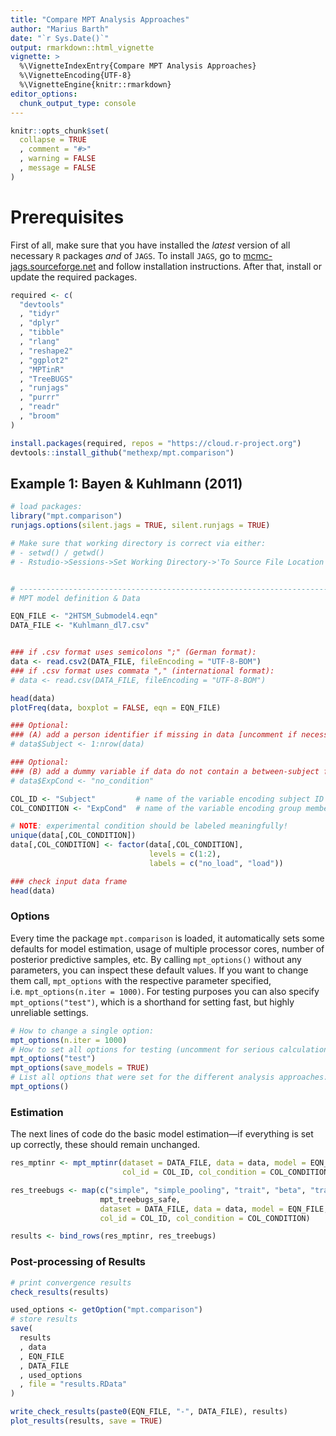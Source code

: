 ```yaml
---
title: "Compare MPT Analysis Approaches"
author: "Marius Barth"
date: "`r Sys.Date()`"
output: rmarkdown::html_vignette
vignette: >
  %\VignetteIndexEntry{Compare MPT Analysis Approaches}
  %\VignetteEncoding{UTF-8}
  %\VignetteEngine{knitr::rmarkdown}
editor_options: 
  chunk_output_type: console
---
```


```r
knitr::opts_chunk$set(
  collapse = TRUE
  , comment = "#>"
  , warning = FALSE
  , message = FALSE
)
```

# Prerequisites

First of all, make sure that you have installed the *latest* version of all necessary `R` packages *and* of `JAGS`.
To install `JAGS`, go to [mcmc-jags.sourceforge.net](http://mcmc-jags.sourceforge.net/) and follow installation instructions.
After that, install or update the required packages.

```r
required <- c(
  "devtools"
  , "tidyr"
  , "dplyr"
  , "tibble"
  , "rlang"
  , "reshape2"
  , "ggplot2"
  , "MPTinR"
  , "TreeBUGS"
  , "runjags"
  , "purrr"
  , "readr"
  , "broom"
)

install.packages(required, repos = "https://cloud.r-project.org")
devtools::install_github("methexp/mpt.comparison")
```



## Example 1: Bayen & Kuhlmann (2011)



```r
# load packages:
library("mpt.comparison")
runjags.options(silent.jags = TRUE, silent.runjags = TRUE)

# Make sure that working directory is correct via either:
# - setwd() / getwd()
# - Rstudio->Sessions->Set Working Directory->'To Source File Location'


# ------------------------------------------------------------------------------
# MPT model definition & Data

EQN_FILE <- "2HTSM_Submodel4.eqn"
DATA_FILE <- "Kuhlmann_dl7.csv"  


### if .csv format uses semicolons ";" (German format):
data <- read.csv2(DATA_FILE, fileEncoding = "UTF-8-BOM")
### if .csv format uses commata "," (international format):
# data <- read.csv(DATA_FILE, fileEncoding = "UTF-8-BOM")

head(data)
plotFreq(data, boxplot = FALSE, eqn = EQN_FILE)

### Optional:
### (A) add a person identifier if missing in data [uncomment if necessary]
# data$Subject <- 1:nrow(data)

### Optional:
### (B) add a dummy variable if data do not contain a between-subject factor  [uncomment if necessary]
# data$ExpCond <- "no_condition"

COL_ID <- "Subject"         # name of the variable encoding subject ID
COL_CONDITION <- "ExpCond"  # name of the variable encoding group membership

# NOTE: experimental condition should be labeled meaningfully!
unique(data[,COL_CONDITION])
data[,COL_CONDITION] <- factor(data[,COL_CONDITION],
                               levels = c(1:2),
                               labels = c("no_load", "load"))

### check input data frame
head(data)
```

### Options

Every time the package `mpt.comparison` is loaded, it automatically sets some defaults for model estimation, usage of multiple processor cores, 
number of posterior predictive samples, etc. By calling `mpt_options()` without any parameters, you can inspect these default values.
If you want to change them call, `mpt_options` with the respective parameter specified, i.e. `mpt_options(n.iter = 1000)`.
For testing purposes you can also specify `mpt_options("test")`, which is a shorthand for setting fast, but highly unreliable settings.

```r
# How to change a single option:
mpt_options(n.iter = 1000)
# How to set all options for testing (uncomment for serious calculations):
mpt_options("test")
mpt_options(save_models = TRUE)
# List all options that were set for the different analysis approaches:
mpt_options()
```

### Estimation

The next lines of code do the basic model estimation---if everything is set up correctly,
these should remain unchanged.

```r
res_mptinr <- mpt_mptinr(dataset = DATA_FILE, data = data, model = EQN_FILE,
                         col_id = COL_ID, col_condition = COL_CONDITION)

res_treebugs <- map(c("simple", "simple_pooling", "trait", "beta", "trait_uncorrelated"),
                    mpt_treebugs_safe, 
                    dataset = DATA_FILE, data = data, model = EQN_FILE,
                    col_id = COL_ID, col_condition = COL_CONDITION)

results <- bind_rows(res_mptinr, res_treebugs)
```


### Post-processing of Results

```r
# print convergence results
check_results(results)

used_options <- getOption("mpt.comparison")
# store results
save(
  results
  , data
  , EQN_FILE
  , DATA_FILE
  , used_options
  , file = "results.RData"
)

write_check_results(paste0(EQN_FILE, "-", DATA_FILE), results)
plot_results(results, save = TRUE)
```

